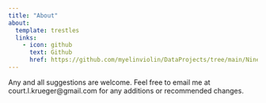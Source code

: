 ```yaml
---
title: "About"
about:
  template: trestles
  links:
    - icon: github
      text: Github
      href: https://github.com/myelinviolin/DataProjects/tree/main/Nine%20Springs%20Blog
---
```


Any and all suggestions are welcome. Feel free to email me at court.l.krueger@gmail.com for any additions or recommended changes.
